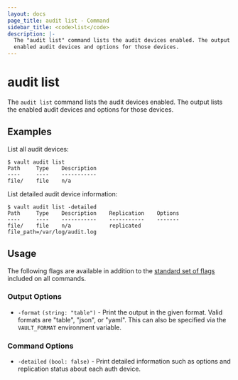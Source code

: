 ```yaml
---
layout: docs
page_title: audit list - Command
sidebar_title: <code>list</code>
description: |-
  The "audit list" command lists the audit devices enabled. The output lists the
  enabled audit devices and options for those devices.
---
```


# audit list

The `audit list` command lists the audit devices enabled. The output lists the
enabled audit devices and options for those devices.

## Examples

List all audit devices:

```shell-session
$ vault audit list
Path     Type    Description
----     ----    -----------
file/    file    n/a
```

List detailed audit device information:

```shell-session
$ vault audit list -detailed
Path     Type    Description    Replication    Options
----     ----    -----------    -----------    -------
file/    file    n/a            replicated     file_path=/var/log/audit.log
```

## Usage

The following flags are available in addition to the [standard set of
flags](/docs/commands) included on all commands.

### Output Options

- `-format` `(string: "table")` - Print the output in the given format. Valid
  formats are "table", "json", or "yaml". This can also be specified via the
  `VAULT_FORMAT` environment variable.

### Command Options

- `-detailed` `(bool: false)` - Print detailed information such as options and
  replication status about each auth device.
